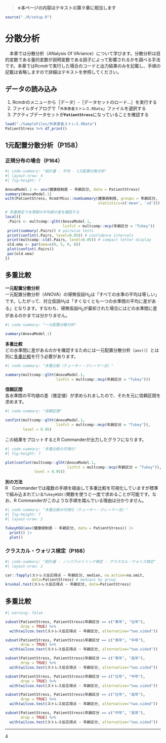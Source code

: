 > **※本ページの内容はテキストの第９章に相当します**

```{r setup, include=FALSE}
source("./R/setup.R")
```


# 分散分析
　本章では分散分析（ANalysis Of VAriance）について学びます。分散分析は目的変数である量的変数が説明変数である因子によって影響されるかを調べる手法です。本章ではRcmdrで実行した場合のコードと出力結果のみを記載し、手順の記載は省略しますので詳細はテキストを参照してください。


:::{.callout-note collapse="false"}
## データの読み込み

1. Rcmdrのメニューから［データ］-［データセットのロード...］を実行する
1. ファイルダイアログで「`外来患者ストレス.RData`」ファイルを選択する
1. アクティブデータセットが**`PatientStress`**になっていることを確認する

:::

```{r, echo=FALSE}
load("./SampleFiles/外来患者ストレス.RData")
PatientStress %>% df_print()
```


## 1元配置分散分析（P158）

### 正規分布の場合（P164）

```{r}
#| code-summary: "統計量 - 平均 - 1元配置分散分析"
#| layout-nrow: 4
#| fig-height: 7

AnovaModel.1 <- aov(健康統制感 ~ 年齢区分, data = PatientStress)
summary(AnovaModel.1)
with(PatientStress, RcmdrMisc::numSummary(健康統制感, groups = 年齢区分,
                                          statistics=c('mean', 'sd')))

# 多重検定で水準間の平均値の差を確認する
local({
 .Pairs <- multcomp::glht(AnovaModel.1,
                          linfct = multcomp::mcp(年齢区分 = "Tukey"))
 print(summary(.Pairs)) # pairwise tests
 print(confint(.Pairs, level=0.95)) # confidence intervals
 print(multcomp::cld(.Pairs, level=0.05)) # compact letter display
 old.oma <- par(oma=c(0, 5, 0, 0))
 plot(confint(.Pairs))
 par(old.oma)
})
```

:::{.callout-tip collapse="true"}
## 多重比較
**一元配置分散分析**  
一元配置分散分析（ANOVA）の帰無仮設$H_0$は「すべての水準の平均は等しい」です。したがって、対立仮説$H_1$は「すくなくとも一つの水準間の平均に差がある」となります。すなわち、帰無仮設$H_0$が棄却された場合にはどの水準間に差があるのかまでは分かりません。
```{r}
#| code-summary: "一元配置分散分析"

summary(AnovaModel.1)
```

**多重比較**  
どの水準間に差があるのかを確認するためには一元配置分散分析（`aov()`）とは別に[多重比較](https://corvus-window.com/whats_multiple_comparison/)を行う必要があります。
```{r}
#| code-summary: "多重比較（テューキー・クレーマー法）"

summary(multcomp::glht(AnovaModel.1,
                       linfct = multcomp::mcp(年齢区分 = "Tukey")))
```

**信頼区間**  
各水準間の平均値の差（推定値）が求められましたので、それを元に信頼区間を求めます。
```{r}
#| code-summary: "信頼区間"

confint(multcomp::glht(AnovaModel.1,
                       linfct = multcomp::mcp(年齢区分 = "Tukey")),
        level = 0.95)
```
この結果をプロットするとR Commanderが出力したグラフになります。
```{r}
#| code-summary: "多重比較の可視化"
#| fig-height: 7

plot(confint(multcomp::glht(AnovaModel.1,
                            linfct = multcomp::mcp(年齢区分 = "Tukey")),
             level = 0.95))

```

**別の方法**  
R　Commanderでは複数の手順を経由して多重比較を可視化していますが標準で組み込まれている`TukeyHSD()`関数を使うと一度で求めることが可能です。なお、R Commanderがこのような手順を踏んでいる理由は分かりません。
```{r}
#| code-summary: "多重比較の可視化（テューキー・クレーマー法）"
#| fig-height: 7
#| layout-nrow: 2

TukeyHSD(aov(健康統制感 ~ 年齢区分, data = PatientStress)) |> 
  print() |> 
  plot()
```
:::

### クラスカル・ウォリス検定（P168）
```{r}
#| code-summary: "統計量 - ノンパラメトリック検定 - クラスカル・ウォリス検定"
#| layout-nrow: 2

car::Tapply(ストレス反応得点 ~ 年齢区分, median, na.action=na.omit,
            data=PatientStress) # medians by group
kruskal.test(ストレス反応得点 ~ 年齢区分, data=PatientStress)
```


:::{.callout-tip collapse="true"}
## 多重比較
```{r}
#| warning: false

subset(PatientStress, PatientStress$年齢区分 == c("青年", "壮年"),
       drop = TRUE) %>% 
  with(wilcox.test(ストレス反応得点 ~ 年齢区分, alternative="two.sided"))

subset(PatientStress, PatientStress$年齢区分 == c("青年", "中年"),
       drop = TRUE) %>% 
  with(wilcox.test(ストレス反応得点 ~ 年齢区分, alternative="two.sided"))

subset(PatientStress, PatientStress$年齢区分 == c("青年", "高年"),
       drop = TRUE) %>% 
  with(wilcox.test(ストレス反応得点 ~ 年齢区分, alternative="two.sided"))

subset(PatientStress, PatientStress$年齢区分 == c("壮年", "中年"),
       drop = TRUE) %>% 
  with(wilcox.test(ストレス反応得点 ~ 年齢区分, alternative="two.sided"))

subset(PatientStress, PatientStress$年齢区分 == c("壮年", "高年"),
       drop = TRUE) %>% 
  with(wilcox.test(ストレス反応得点 ~ 年齢区分, alternative="two.sided"))

subset(PatientStress, PatientStress$年齢区分 == c("中年", "高年"),
       drop = TRUE) %>% 
  with(wilcox.test(ストレス反応得点 ~ 年齢区分, alternative="two.sided"))

```

:::

---
4